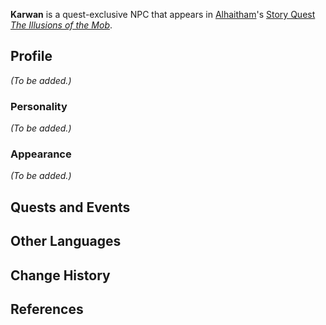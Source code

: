{{Meta
<!-- Remove this template after adding the missing info -->
|missing_NPC_profile  = yes
<!--
|missing_NPC_idle     = yes
|missing_NPC_dialogue = yes
-->
}}
{{Character Infobox
|type             = Quest NPC
|image            = NPC Karwan.png
|realname         = <!-- Optional, if different from in-game name -->
|deceased         = <!-- Past (for deceased prior to events of the game) or free response -->
|region           = Sumeru
|location         = <!-- Where the character appears, if different from Region -->
|affiliation      = Amurta
|title            = 

|ancestry         = <!-- Clan/family -->
|father           = 
|mother           = 
|spouse           = 
|sibling          = 
|child            = 
|relative         = 

|voiceEN          = [[imdb:nm8755384|Luis Alfonso]]<ref name="Luis Alfonso">Twitter: [https://twitter.com/luisalfonso_va/status/1615741741625212933 EN VA Self Announcement]</ref>
|voiceCN          = 
|voiceJP          = 
|dialoguereward   = 
}}
'''Karwan''' is a quest-exclusive NPC that appears in [[Alhaitham]]'s [[Story Quest]] ''[[The Illusions of the Mob]]''.
<!--
==Location==
{{subst:#tag:gallery|
NPC Location {{subst:PAGENAME}}.png{{subst:!}}{{subst:PAGENAME}}'s location
NPC Location {{subst:PAGENAME}} Context.png{{subst:!}}Additional context
}}
-->
==Profile==
<!--Detailed story/lore information goes here.-->
''(To be added.)''

===Personality===
''(To be added.)''

===Appearance===
<!--Keep appearance section short and concise. Limit to 2 paragraphs with 3-4 sentences each.-->
''(To be added.)''

==Quests and Events==
{{Quests and Events}}
<!--
==Idle Quotes==
{{Dialogue start}}
: {{DIcon|Idle}} {{Tx}}
:: {{A|VO {{subst:PAGENAME}} 01.ogg}} "{{Tx}}"
{{Dialogue end}}

==Dialogue==
{{Dialogue start}}
:'''{{subst:PAGENAME}}:'''
:{{DIcon}}
{{Dialogue end}}
<!--
==Event Dialogue==
===Event Name===
{{Dialogue start}}
:'''{{subst:PAGENAME}}:'''
{{Dialogue end}}

==Trivia==
* 
-->
==Other Languages==
{{Other Languages
|default_hidden = 1
|en      = Karwan
|zhs     = 卡万
|zhs_rm  = Kǎwàn
|zht     = 卡萬
|zht_rm  = Kǎwàn
|ja      = カーワン
|ja_rm   = Kaawan
|ko      = 카르완
|es      = Karwán
|fr      = Karwan
|ru      = Карван
|th      = Karwan
|vi      = Karwan
|de      = Karwan
|id      = Karwan
|pt      = Karwan
|tr      = Karwan
|it      = Karwan
}}

==Change History==
{{Change History|3.4}}

==References==
{{Reflist}}